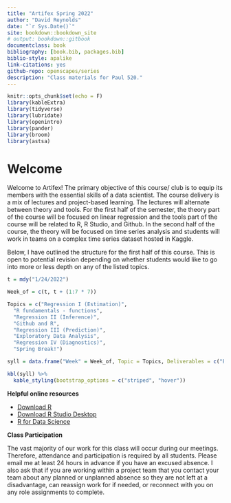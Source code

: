 ```yaml
--- 
title: "Artifex Spring 2022"
author: "David Reynolds"
date: "`r Sys.Date()`"
site: bookdown::bookdown_site
# output: bookdown::gitbook
documentclass: book
bibliography: [book.bib, packages.bib]
biblio-style: apalike
link-citations: yes
github-repo: openscapes/series
description: "Class materials for Paul 520."
---
```



```r
knitr::opts_chunk$set(echo = F)
library(kableExtra)
library(tidyverse)
library(lubridate)
library(openintro)
library(pander)
library(broom)
library(astsa)
```


# Welcome {#welcome}

Welcome to Artifex! The primary objective of this course/ club is to equip its members with the essential skills of a data scientist. The course delivery is a mix of lectures and project-based learning. The lectures will alternate between theory and tools. For the first half of the semester, the theory part of the course will be focused on linear regression and the tools part of the course will be related to R, R Studio, and Github. In the second half of the course, the theory will be focused on time series analysis and students will work in teams on a complex time series dataset hosted in Kaggle. 

Below, I have outlined the structure for the first half of this course. This is open to potential revision depending on whether students would like to go into more or less depth on any of the listed topics.



```r

t = mdy("1/24/2022")

Week_of = c(t, t + (1:7 * 7))

Topics = c("Regression I (Estimation)",
  "R fundamentals - functions",
  "Regression II (Inference)",
  "Github and R",
  "Regression III (Prediction)",
  "Exploratory Data Analysis",
  "Regression IV (Diagnostics)",
  "Spring Break!")

syll = data.frame("Week" = Week_of, Topic = Topics, Deliverables = c("Exercises 1", "Exercises 2", "Exercises 3", rep("TBD", 4), "Nada")) 

kbl(syll) %>%
  kable_styling(bootstrap_options = c("striped", "hover"))

```

**Helpful online resources**

- [Download R](https://cloud.r-project.org)
- [Download R Studio Desktop](https://www.rstudio.com/products/rstudio/download/)
- [R for Data Science](https://r4ds.had.co.nz/)

**Class Participation**

The vast majority of our work for this class will occur during our meetings. Therefore, attendance and participation is required by all students. Please email me at least 24 hours in advance if you have an excused absence. I also ask that if you are working within a project team that you contact your team about any planned or unplanned absence so they are not left at a disadvantage, can reassign work for if needed, or reconnect with you on any role assignments to complete.


